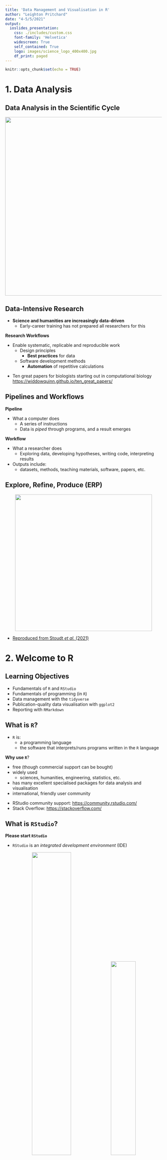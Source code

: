 ```yaml
---
title: 'Data Management and Visualisation in R'
author: "Leighton Pritchard"
date: "4-5/5/2021"
output:
  ioslides_presentation:
    css: ./includes/custom.css
    font-family: 'Helvetica'
    widescreen: True
    self_contained: True
    logo: images/science_logo_400x400.jpg
    df_print: paged
---
```


```r
knitr::opts_chunk$set(echo = TRUE)
```

# 1. Data Analysis

## Data Analysis in the Scientific Cycle

<center>
<img src="images/cycle.png" height="575px" />
</center>

## Data-Intensive Research

- **Science and humanities are increasingly data-driven**
  - Early-career training has not prepared all researchers for this
  
<div class="highlight">
**Research Workflows**
</div>
- Enable systematic, replicable and reproducible work
  - Design principles
    - **Best practices** for data
  - Software development methods
    - **Automation** of repetitive calculations
 
<div class="references">
* Ten great papers for biologists starting out in computational biology <https://widdowquinn.github.io/ten_great_papers/>
</class>
 

## Pipelines and Workflows

<div class="highlight">
**Pipeline**
</div>
- What a computer does
  - A series of instructions
  - Data is *piped* through programs, and a result emerges

<div class="highlight">
**Workflow**
</div>
- What a researcher does
  - Exploring data, developing hypotheses, writing code, interpreting results
- Outputs include:
  - datasets, methods, teaching materials, software, papers, etc.


## Explore, Refine, Produce (ERP)

<center>
<img src="images/erp.png" height="440px" />
</center>

- [Reproduced from Stoudt *et al.* (2021)](https://doi.org/10.1371/journal.pcbi.1008770.g001)


# 2. Welcome to R


## Learning Objectives

- Fundamentals of `R` and `RStudio`
- Fundamentals of programming (in `R`)
- Data management with the `tidyverse`
- Publication-quality data visualisation with `ggplot2`
- Reporting with `RMarkdown`


## What is `R`?

- `R` is:
  - a programming language
  - the software that interprets/runs programs written in the `R` language

<div class="highlight">
**Why use `R`**?
</div>

- free (though commercial support can be bought)
- widely used
  - sciences, humanities, engineering, statistics, etc.
- has many excellent specialised packages for data analysis and visualisation
- international, friendly user community

<div class="references">
- RStudio community support: <https://community.rstudio.com/>
- Stack Overflow: <https://stackoverflow.com/>
</div>


## What is `RStudio`?

<div class="attention">
**Please start `RStudio`**
</div>

- `RStudio` is an *integrated development environment* (IDE)

<center>
<img src="images/rstudio_window.png" width="50%" />
<img src="images/RStudio-Screenshot.png" width="40%" />
</center>

<div class="highlight">
- Script/code editor; Project management
- Interaction with `R` (console/'scratchpad'); Graphics/visualisation/Help
</div>


## "Why not use `Excel`?"

<div class="highlight">
- `Excel` is good for some things
- `R` is excellent for analysis and reproducibility…
</div>

<center>
<img src="images/dt160107.gif" width="70%" />
</center>

- ***Separates data from analysis***
- Not point-and-click: *every step is explicit and transparent*
- Easy to share, adapt, reuse, publish analyses with new/modified data (GitHub)
- `R` can be run on supercomputers, with *extremely* large datasets…

    
<div class="references">
* Mike Croucher's MLPM talk: <https://mikecroucher.github.io/MLPM_talk/>
</div>

## `RStudio` overview - INTERACTIVE DEMO

<center>
<img src="images/rstudio-start-view.png" width="75%" />
</center>


## Variables

<div class="highlight">
**Variables** are like *named boxes*
</div>

* An item (*object*) of data goes in the box (which is called `Name`)
* When we refer to the box (*variable*) by its name, we really mean *what's in the box*

<center>
<img src="images/boxes_variables_arrow.png" width="45%" />
</center>

## Variables - Interactive Demo

```r
x <- 1 / 40
x
x ^ 2
log(x)
name <- "Samia"
name
```


## Naming Variables

<div class="highlight">
**Variable names are documentation**
</div>

```r
current_temperature = 28.6
subjectID = "GCF_00001236452.1"
GPS_Location = "54N, 36E"
```

- descriptive, but not *too* long
- letters, numbers, underscores, and periods (`[a-zA-z0-9_.]`)
- cannot contain whitespace or start with a number (`x2` is allowed, `2x` is not)
- case sensitive (`Weight` is not the same as `weight`)
- **do not reuse names of built-in functions**
- Consistent style:
  - `lower_snake`, `UPPER_SNAKE`, `lowerCamelCase`, `UpperCamelCase`


## Functions

<div class="highlight">
**Functions (`log()`, `sin()` etc.) ≈ "canned script"**
</div>

- automate complicated tasks
- make code more readable and reusable

<div class="attention">
- Functions usually take *arguments* (*input*)
- Functions often *return* values (*output*)
</div>

- Some functions are built-in (in *base* packages, e.g. `sqrt()`, `lm()`, `plot()`)
- Groups of related functions can be *imported* as *libraries*


## Getting Help in `R`

<center>
<div class="attention">
**INTERACTIVE DEMO**
</div>
</center>

```r
args(fname)            # arguments for fname
?fname                 # help page for fname
help(fname)            # help page for fname
??fname                # any mention of fname
help.search("text")    # any mention of "text"
vignette(fname)        # worked examples for fname
vignette()             # show all available vignettes
```

## Challenge 01 (1min)

<div class="highlight">
What will be the value of each variable after each statement in the following program?
</div>

```r
mass <- 47.5
age <- 122
mass <- mass * 2.3
age <- age - 20
```

* `mass = 47.5, age = 102`
* `mass = 109.25, age = 102`
* `mass = 47.5, age = 122`
* `mass = 109.25, age = 122`

<center>
<div class="attention">
**USE CHALLENGE LINK ON ETHERPAD**
</div>
</center>


# 3. Project Management in `R`


## How Projects Tend To Grow

<center>
<img src="images/phd101212s.gif" height="500px" />
</center>

## Good Practice

<center>
<div class="highlight">
**THERE IS NO ONE TRUE WAY (only principles)**
</div>
</center>

- Use a **single working directory per project/analysis**
  - easier to move, share, and find files
  - use *relative paths* to locate files
- **Treat raw data as read-only**
  - keep in a separate subfolder (`data`?)
- **Clean data ready for work *programmatically* **
  - keep cleaned/modified data in separate folder (`clean_data`?)
- **Consider output generated by analysis to be disposable**
  - can be regenerated by running analysis/code


<div class="references">
* Good Enough Practices in Scientific Computing (2017) Wilson *et al.* <http://journals.plos.org/ploscompbiol/article?id=10.1371/journal.pcbi.1005510>
</class>


## Example Directory Structure

<center>
<img src="images/working-directory-structure.png" width="100%" />
</center>


## Project Management in `RStudio`

* `RStudio` tries to help you manage your projects
    * `R Project` concept - files and subdirectory structure
    * integration with version control
    * switching between multiple projects within `RStudio`
    * stores project history
    
<div class="highlight">
**Let's create a project in `RStudio`**
</div>

<center>
<div class="attention">
**INTERACTIVE DEMO**
</div>
</center>

<div class="references">
`RStudio` projects: <https://support.rstudio.com/hc/en-us/articles/200526207-Using-Projects>
</div>


## Working in `RStudio`

<div class="highlight">
We can write code in several ways in `RStudio`
</div>

- At the console (you've done this)
- In a **script**
- As an **interactive notebook**
- As a **markdown file**
- As a **Shiny app**

We're going to create a new dataset and `R` script.

* Putting code in a script makes it easier to modify, share and run

<center>
<div class="attention">
**INTERACTIVE DEMO**
</div>
</center>

# 4. A First Analysis in `RStudio`


## Our Task

- Patients have been given a new treatment for arthritis
- We have measurements of inflammation over a period of days for each patient
- We want to produce a preliminary analysis and graphs for this data

<div class="highlight">
Download the file from the following link to your `data/` directory, and extract it
</div>

- [https://github.com/swcarpentry/r-novice-inflammation/raw/main/data/r-novice-inflammation-data.zip](https://github.com/swcarpentry/r-novice-inflammation/raw/main/data/r-novice-inflammation-data.zip)

(**the link is also available on the course [Etherpad page](https://pad.carpentries.org/2021-05-04-strathclyde-online)**)

<div class="references">
EtherPad: <https://pad.carpentries.org/2021-05-04-strathclyde-online>
</div>


## Loading Data - Interactive Demo

- You created data manually earlier, but this is rare
- Data are most commonly read in from plain text files

<div class="highlight">
Data files can be inspected in `RStudio`
</div>

```r
read.csv(file = "data/inflammation-01.csv", header = FALSE)
```


## Challenge 02 (2min)

Someone gives you a data file that has:

- a comma (`,`) as the decimal point character
- semi-colon (`;`) as the field separator

How would you open it, using `read.csv()`

<center>
<div class="attention">
**Use the help function and documentation**
</div>
</center>

<center>
<div class="attention">
**USE CHALLENGE LINK ON ETHERPAD**
</div>
</center>


## Indexing Data

<center>
<img src="images/matrix_index.png" height="500px" />
</center>


## Indexing Data

<center>
<div class="attention">
**INTERACTIVE DEMO**
</div>
</center>

- We use *indexing* to refer to elements of a matrix
  - square brackets: `[]`
  - row, then column: `[row, column]`

```r
data[1, 1]     # First value in dataset
data[30, 20]   # Middle value of dataset
```

* To get a range of values, use the `:` separator (meaning 'to')

```r
data[1:4, 1:4]   # rows 1 to 4; columns 1 to 4
```

* To select a complete row or column, leave it blank

```r
data[5, ]     # row 5
data[, 16]    # column 16
```


## Summary Functions

<center>
<div class="attention">
**INTERACTIVE DEMO**
</div>
</center>

- `R` provides useful functions to summarise data
- We can use *indexing* to get summary information on individual patients and days

```r
max(data)           # largest value in dataset
max(data[2, ])      # largest value for row (patient) 2
min(data[, 7])      # smallest value on column (day) 7
mean(data[, 7])     # mean value on day 7
sd(data[, 7])       # standard deviation of values on day 7
```


## Repetitive Calculations

<center>
<div class="attention">
**INTERACTIVE DEMO**
</div>
</center>

- Calculating for every patient (or day) this way is tedious

<div class="highlight">
**Computers exist to do tedious things for us**
</div>

- So `apply` a *function* (`mean`) to each row in the `data`:

- `R` has several ways to automate this process

```r
apply(X = data, MARGIN = 1, FUN = mean)
```

<div class="attention">
* `MARGIN = 1`: rows
* `MARGIN = 2`: columns
</div>

```r
rowMeans(data)
colMeans(data)
```


## Base Graphics

> "The purpose of computing is insight, not numbers.” - Richard Hamming

<div class="highlight">
- `R` has many available graphics packages
  - **graphically beautiful**
  - **specific problem domains**
- 'built-in' graphics are known as **base graphics**
</div>

- Base graphics are powerful tools for visualisation and understanding


## Plotting

<center>
<div class="attention">
**INTERACTIVE DEMO**
</div>
</center>

```r
plot(avg_inflammation_patient)

max_day_inflammation <- apply(dat, 2, max)
plot(max_day_inflammation)

plot(apply(dat,2,min))       # 3 functions in one!
```

<center>
<img src="images/plot1.png" width="30%" />
<img src="images/plot2.png" width="30%" />
<img src="images/plot3.png" width="30%" />
</center>


## Challenge 03 (5min)

Can you add plots to your script showing:

- scatterplot of standard deviation of inflammation across all patients, by day
- a histogram of average inflammation across all patients, by day


# 5. Data Types and <br />Structures in `R`


## Learning Objectives

- Basic data types in `R`
- Common data structures in `R`
- How to find out the type/structure of `R` data
- Understand how `R`'s data types and structures relate to your own data


## Data Types and Structures in `R`

- `R` is mostly used for data analysis
- `R` has special *types* and *structures* to help you work with data
- Much of the focus is on tabular data (*data frames*) 

<center>
<div class="attention">
**INTERACTIVE DEMO**
</div>
</center>

<div class="highlight">
**Understanding data types, their uses, and how they relate to your own data is key to successful analysis with `R`**

(it's not just about programming)
</div>


## What Data Types Do You Expect?

<center>
<div class="highlight">
**What data types would you expect to see?**

What examples of data types can you think of from your own experience?
</div>

<div class="attention">
**Please write them into the chat**
</div>
</center>


## Data Types in `R`

- Data *types* in `R` are *atomic*
  - All data *structures* are built from these
    
<div class="highlight">
1. **logical**: `TRUE`, `FALSE`
2. **numeric**:
    * **integer**: `3`, `2L`, `123456`
    * **double** (*decimal*): `3.0`, `-23.45`, `pi`
3. **complex**: `3+0i`, `1+4i`
4. **character** (*text*): `"a"`, `'SWC'`, `"This is not a string"`
5. **raw**: binary data (**we won't cover this**)
</div>

<center>
<div class="attention">
**INTERACTIVE DEMO**
</div>
</center>


## Challenge 04 (2min)

Create examples of data with the following characteristics:

<div class="highlight">
- name: `answer`, type: `logical`
- name: `height`, type: `numeric`
- name: `dog_name`, type: `character`
</div>

For each variable, test that it has the data type you intended


## Four Common `R` Data Structures

- `vector`
- `factor`
- `list`
- `data.frame`

<center>
<div class="attention">
**INTERACTIVE DEMO**
</div>
</center>


## Challenge 05 (5min)

Vectors are *atomic*: they can contain only a single data *type*

What data type are the following vectors (`xx`, `yy`, `zz`)?

```R
xx <- c(1.7, "a")
yy <- c(TRUE, 2)
zz <- c("a", TRUE)
```

<div class="highlight">
Options: `logical`, `integer`, `numeric`, `character`
</div>

<center>
<div class="attention">
**USE CHALLENGE LINK ON ETHERPAD**
</div>
</center>


## Coercion

- *Coercion* means changing data from one *type* to another
- `R` will perform *implicit coercion* on vectors to make them atomic

<div class="highlight">
`logical` $\rightarrow$ `integer` $\rightarrow$ `double` $\rightarrow$ `complex` $\rightarrow$ `character`
</div>

<center>
<div class="attention">
**If there are formatting problems with your data, you might not have the type you expect when you import into `R`**
</div>
</center>

- Manual coercion with `as.<type_name>()`

<center>
<div class="attention">
**INTERACTIVE DEMO**
</div>
</center>


## Factors

Data comes as one of two types:

- *quantitative*: e.g. integers or real numbers <br />(`weight <- 17.2`; `rooms <- 7`)
- *categorical*:  e.g. ordered or unordered classes <br />(`grade <- "8"`, `coat <- "brindled"`)

<div class="highlight">
**This kind of distinction critical in many applications (e.g. statistical modelling)**
</div>

- **Factors** are special vectors that represent *categorical* data
  - Stored as vectors of *labelled integers*
  - **Cannot be treated as strings/text**

<center>
<div class="attention">
**INTERACTIVE DEMO**
</div>
</center>


## Challenge 06 (5min)

Create a new `factor`, defining `control` and `case` experiments, and inspect the result:

```r
f <- factor(c("case", "control", "case", "control", "case"))
str(f)
```

<div class="attention">
**In some statistical analyses in `R` it is important that the `control` level is numbered `1`**
</div>

<div class="highlight">
- Using the help available to you in `RStudio`, can you create a factor with the same values, but where the `control` level is numbered `1`?
</div>


## Lists

- `list`s are like *vectors*, but can hold *any combination of datatype*
  - *elements* in a `list` are denoted by `[[]]` and can be named
    
<center>
<div class="attention">
**INTERACTIVE DEMO**
</div>
</center>

```r
# create a list
l <- list(1, 'a', TRUE, matrix(0, nrow = 2, ncol = 2), f)
l_named <- list(a = "SWC", b = 1:4)
```


## Logical Indexing

- We have used *indexing*, *slicing* and *names* to get data **by 'location'**

```r
> animal[c(2,4,6)]
[1] "o" "k" "y"
> l_named$b
[1] 1 2 3 4
```

- *Logical indexes* select data that meets certain criteria

<center>
<div class="attention">
**INTERACTIVE DEMO**
</div>
</center>

```r
x <- c(5.4, 6.2, 7.1, 4.8, 7.5)
mask <- c(TRUE, FALSE, TRUE, FALSE, TRUE)
x[mask]
x[x > 7]
```
